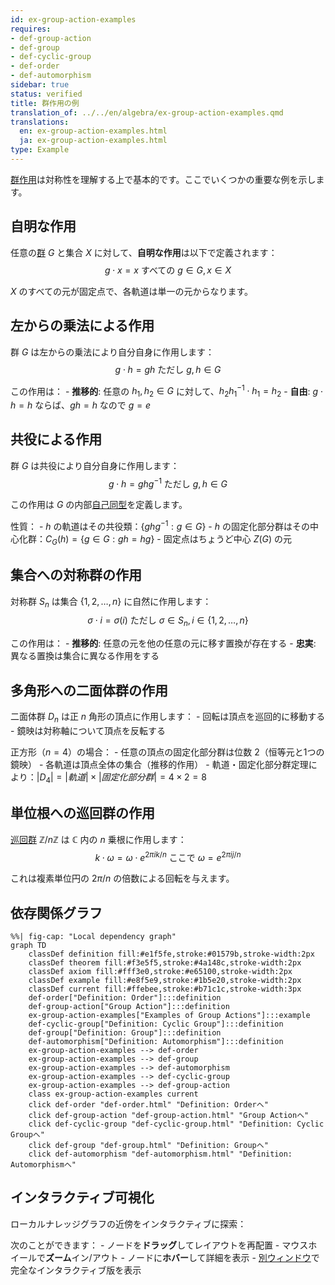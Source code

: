 ```yaml
---
id: ex-group-action-examples
requires:
- def-group-action
- def-group
- def-cyclic-group
- def-order
- def-automorphism
sidebar: true
status: verified
title: 群作用の例
translation_of: ../../en/algebra/ex-group-action-examples.qmd
translations:
  en: ex-group-action-examples.html
  ja: ex-group-action-examples.html
type: Example
---
```


[群作用](def-group-action.qmd)は対称性を理解する上で基本的です。ここでいくつかの重要な例を示します。

## 自明な作用

任意の[群](def-group.qmd) $G$ と集合 $X$ に対して、**自明な作用**は以下で定義されます：
$$g \cdot x = x \text{ すべての } g \in G, x \in X$$

$X$ のすべての元が固定点で、各軌道は単一の元からなります。

## 左からの乗法による作用

群 $G$ は左からの乗法により自分自身に作用します：
$$g \cdot h = gh \text{ ただし } g, h \in G$$

この作用は：
- **推移的**: 任意の $h_1, h_2 \in G$ に対して、$h_2h_1^{-1} \cdot h_1 = h_2$
- **自由**: $g \cdot h = h$ ならば、$gh = h$ なので $g = e$

## 共役による作用

群 $G$ は共役により自分自身に作用します：
$$g \cdot h = ghg^{-1} \text{ ただし } g, h \in G$$

この作用は $G$ の内部[自己同型](def-automorphism.qmd)を定義します。

性質：
- $h$ の軌道はその共役類：$\{ghg^{-1} : g \in G\}$
- $h$ の固定化部分群はその中心化群：$C_G(h) = \{g \in G : gh = hg\}$
- 固定点はちょうど中心 $Z(G)$ の元

## 集合への対称群の作用

対称群 $S_n$ は集合 $\{1, 2, \ldots, n\}$ に自然に作用します：
$$\sigma \cdot i = \sigma(i) \text{ ただし } \sigma \in S_n, i \in \{1, 2, \ldots, n\}$$

この作用は：
- **推移的**: 任意の元を他の任意の元に移す置換が存在する
- **忠実**: 異なる置換は集合に異なる作用をする

## 多角形への二面体群の作用

二面体群 $D_n$ は正 $n$ 角形の頂点に作用します：
- 回転は頂点を巡回的に移動する
- 鏡映は対称軸について頂点を反転する

正方形（$n = 4$）の場合：
- 任意の頂点の固定化部分群は位数 2（恒等元と1つの鏡映）
- 各軌道は頂点全体の集合（推移的作用）
- 軌道・固定化部分群定理により：$|D_4| = |軌道| \times |固定化部分群| = 4 \times 2 = 8$

## 単位根への巡回群の作用

[巡回群](def-cyclic-group.qmd) $\mathbb{Z}/n\mathbb{Z}$ は $\mathbb{C}$ 内の $n$ 乗根に作用します：
$$k \cdot \omega = \omega \cdot e^{2\pi i k/n} \text{ ここで } \omega = e^{2\pi i j/n}$$

これは複素単位円の $2\pi/n$ の倍数による回転を与えます。

## 依存関係グラフ

```mermaid
%%| fig-cap: "Local dependency graph"
graph TD
    classDef definition fill:#e1f5fe,stroke:#01579b,stroke-width:2px
    classDef theorem fill:#f3e5f5,stroke:#4a148c,stroke-width:2px
    classDef axiom fill:#fff3e0,stroke:#e65100,stroke-width:2px
    classDef example fill:#e8f5e9,stroke:#1b5e20,stroke-width:2px
    classDef current fill:#ffebee,stroke:#b71c1c,stroke-width:3px
    def-order["Definition: Order"]:::definition
    def-group-action["Group Action"]:::definition
    ex-group-action-examples["Examples of Group Actions"]:::example
    def-cyclic-group["Definition: Cyclic Group"]:::definition
    def-group["Definition: Group"]:::definition
    def-automorphism["Definition: Automorphism"]:::definition
    ex-group-action-examples --> def-order
    ex-group-action-examples --> def-group
    ex-group-action-examples --> def-automorphism
    ex-group-action-examples --> def-cyclic-group
    ex-group-action-examples --> def-group-action
    class ex-group-action-examples current
    click def-order "def-order.html" "Definition: Orderへ"
    click def-group-action "def-group-action.html" "Group Actionへ"
    click def-cyclic-group "def-cyclic-group.html" "Definition: Cyclic Groupへ"
    click def-group "def-group.html" "Definition: Groupへ"
    click def-automorphism "def-automorphism.html" "Definition: Automorphismへ"
```

## インタラクティブ可視化

ローカルナレッジグラフの近傍をインタラクティブに探索：

::: {.graph-viz data-id="ex-group-action-examples" data-width="700" data-height="500"}
:::

次のことができます：
- ノードを**ドラッグ**してレイアウトを再配置
- マウスホイールで**ズーム**イン/アウト
- ノードに**ホバー**して詳細を表示
- [別ウィンドウ](../../output/interactive/ex-group-action-examples.html){target="_blank"}で完全なインタラクティブ版を表示
